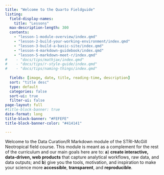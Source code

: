 ```yaml
---
title: "Welcome to the Quarto Fieldguide"
listing:
  field-display-names:
    title: "Lessons"
  max-description-length: 300  
  contents: 
    - "lesson-1-module-overview/index.qmd"
    - "lesson-2-build-your-working-environment/index.qmd"
    - "lesson-3-build-a-basic-site/index.qmd"
    - "lesson-4-markdown-guidebook/index.qmd"
    - "lesson-5-markdown-meet-r/index.qmd"
#    - "docs/tips/mathjax/index.qmd"
#    - "docs/tips/r-style-guide/index.qmd"
#    - "docs/tips/naming-things/index.qmd"
    
  fields: [image, date, title, reading-time, description]  
  sort: "title desc"
  type: default
  categories: false
  sort-ui: true
  filter-ui: false
page-layout: full
#title-block-banner: true
date-format: long
title-block-banner: "#FEFEFE"
title-block-banner-color: "#414141"    

---
```



Welcome to the Data Curation/R Markdown module of the STRI-McGill Neotropical field course. This module is meant as a complement for the rest of the curriculum and our main goals here are to: **a**)  **create interactive, data-driven, web products** that capture analytical workflows, raw data, and data outputs; and **b**) give you the tools, motivation, and inspiration to make your science more **accessible**, **transparent**, and **reproducible**.


